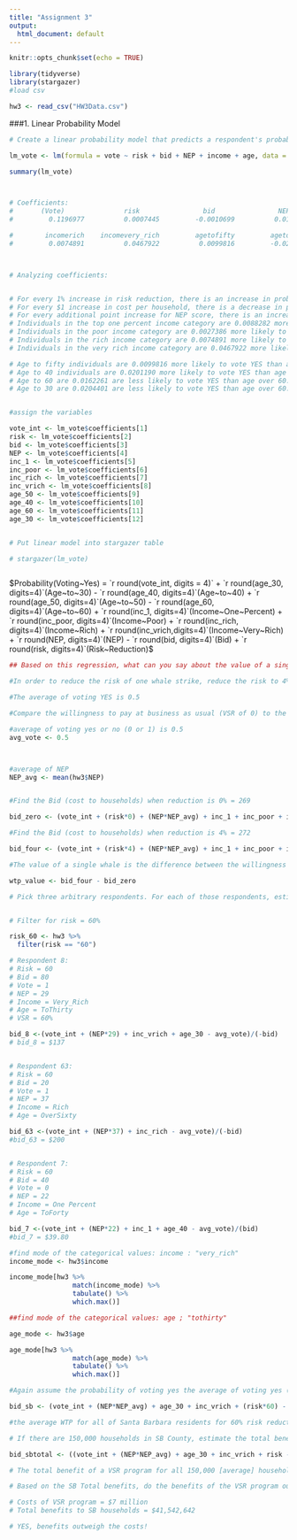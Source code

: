 ```yaml
---
title: "Assignment 3"
output:
  html_document: default
---
```


```r
knitr::opts_chunk$set(echo = TRUE)
```

```r

library(tidyverse)
library(stargazer)
#load csv

hw3 <- read_csv("HW3Data.csv")


```

###1. Linear Probability Model 

```r

# Create a linear probability model that predicts a respondent's probability of voting 'yes' on the ballot based on their age, income, NEP score, the risk reduction offered by the program (risk), and the cost of the program to that respondent (bid). 

lm_vote <- lm(formula = vote ~ risk + bid + NEP + income + age, data = hw3)

summary(lm_vote)



# Coefficients:
#       (Vote)               risk                bid                NEP     incomeone_percent         incomepoor  
#         0.1196977          0.0007445         -0.0010699          0.0158639          0.0088282          0.0027386  

#        incomerich    incomevery_rich         agetofifty         agetoforty         agetosixty        agetothirty  
#         0.0074891          0.0467922          0.0099816         -0.0201190         -0.0162261          0.0204401 



# Analyzing coefficients:


# For every 1% increase in risk reduction, there is an increase in probablility of voting YES by 0.0007445.
# For every $1 increase in cost per household, there is a decrease in probability of voting YES by 0.0010699.
# For every additional point increase for NEP score, there is an increase in probability of voting YES by 0.0158639.
# Individuals in the top one percent income category are 0.0088282 more likely to vote YES than individuals in the middle income class.
# Individuals in the poor income category are 0.0027386 more likely to vote YES than inidividuals in the middle income category. 
# Individuals in the rich income category are 0.0074891 more likely to vote YES than inidividuals in the middle income category.
# Individuals in the very rich income category are 0.0467922 more likely to vote YES than inidividuals in the middle income category.

# Age to fifty individuals are 0.0099816 more likely to vote YES than age over 60.
# Age to 40 individuals are 0.0201190 more likely to vote YES than age over 60.
# Age to 60 are 0.0162261 are less likely to vote YES than age over 60.
# Age to 30 are 0.0204401 are less likely to vote YES than age over 60.


#assign the variables

vote_int <- lm_vote$coefficients[1]
risk <- lm_vote$coefficients[2]
bid <- lm_vote$coefficients[3]
NEP <- lm_vote$coefficients[4]
inc_1 <- lm_vote$coefficients[5]
inc_poor <- lm_vote$coefficients[6]
inc_rich <- lm_vote$coefficients[7]
inc_vrich <- lm_vote$coefficients[8]
age_50 <- lm_vote$coefficients[9]
age_40 <- lm_vote$coefficients[10]
age_60 <- lm_vote$coefficients[11]
age_30 <- lm_vote$coefficients[12]


# Put linear model into stargazer table 

# stargazer(lm_vote)



```

$Probability(Voting~Yes) = `r round(vote_int, digits = 4)` + `r round(age_30, digits=4)`(Age~to~30) - `r round(age_40, digits=4)`(Age~to~40) + `r round(age_50, digits=4)`(Age~to~50) - `r round(age_60, digits=4)`(Age~to~60) + `r round(inc_1, digits=4)`(Income~One~Percent) + `r round(inc_poor, digits=4)`(Income~Poor) + `r round(inc_rich, digits=4)`(Income~Rich) + `r round(inc_vrich,digits=4)`(Income~Very~Rich) + `r round(NEP, digits=4)`(NEP) - `r round(bid, digits=4)`(Bid) + `r round(risk, digits=4)`(Risk~Reduction)$


```r

## Based on this regression, what can you say about the value of a single prevented whale death? (Hint: Think about how risk reduction for all whales translates into the number of whale deaths avoided)

#In order to reduce the risk of one whale strike, reduce the risk to 4%. 

#The average of voting YES is 0.5

#Compare the willingness to pay at business as usual (VSR of 0) to the willingness to pay when increasing the VSR to 4%. 

#average of voting yes or no (0 or 1) is 0.5
avg_vote <- 0.5



#average of NEP
NEP_avg <- mean(hw3$NEP)  


#Find the Bid (cost to households) when reduction is 0% = 269 

bid_zero <- (vote_int + (risk*0) + (NEP*NEP_avg) + inc_1 + inc_poor + inc_vrich + inc_rich + age_50 + age_30 + age_40 + age_60 - avg_vote)/(-bid)

#Find the Bid (cost to households) when reduction is 4% = 272

bid_four <- (vote_int + (risk*4) + (NEP*NEP_avg) + inc_1 + inc_poor + inc_rich + inc_vrich + age_50 + age_30 + age_40 + age_60 - avg_vote)/(-bid)

#The value of a single whale is the difference between the willingness to pay (i.e.Bid) for a vessel speed reduction program at 4% and at 0%. = 2.78

wtp_value <- bid_four - bid_zero 


```




```r

# Pick three arbitrary respondents. For each of those respondents, estimate their WTP for a VSR program offering 60% risk reduction


# Filter for risk = 60%

risk_60 <- hw3 %>% 
  filter(risk == "60")

# Respondent 8:
# Risk = 60
# Bid = 80
# Vote = 1
# NEP = 29
# Income = Very_Rich
# Age = ToThirty
# VSR = 60%

bid_8 <-(vote_int + (NEP*29) + inc_vrich + age_30 - avg_vote)/(-bid) 
# bid_8 = $137


# Respondent 63:
# Risk = 60
# Bid = 20
# Vote = 1
# NEP = 37
# Income = Rich
# Age = OverSixty

bid_63 <-(vote_int + (NEP*37) + inc_rich - avg_vote)/(-bid) 
#bid_63 = $200


# Respondent 7:
# Risk = 60
# Bid = 40
# Vote = 0
# NEP = 22
# Income = One Percent
# Age = ToForty

bid_7 <-(vote_int + (NEP*22) + inc_1 + age_40 - avg_vote)/(bid) 
#bid_7 = $39.80


```

```r

#find mode of the categorical values: income : "very_rich"
income_mode <- hw3$income

income_mode[hw3 %>%
                match(income_mode) %>% 
                tabulate() %>%
                which.max()]

##find mode of the categorical values: age ; "tothirty"

age_mode <- hw3$age

age_mode[hw3 %>%
                match(age_mode) %>% 
                tabulate() %>%
                which.max()]

#Again assume the probability of voting yes the average of voting yes ($p = .5). Use the most common income bracket (very rich), the most common age bracket (to 30), and average NEP (38.366) to calculate willingness to pay using:

bid_sb <- (vote_int + (NEP*NEP_avg) + age_30 + inc_vrich + (risk*60) - avg_vote)/(-bid)

#the average WTP for all of Santa Barbara residents for 60% risk reduction program is $318


```

```r

# If there are 150,000 households in SB County, estimate the total benefit of a VSR program to these households

bid_sbtotal <- ((vote_int + (NEP*NEP_avg) + age_30 + inc_vrich + risk - avg_vote)/(-bid))* 150000

# The total benefit of a VSR program for all 150,000 [average] households is $41,542,642


```


```r

# Based on the SB Total benefits, do the benefits of the VSR program outweigh the costs?

# Costs of VSR program = $7 million
# Total benefits to SB households = $41,542,642

# YES, benefits outweigh the costs!

```




